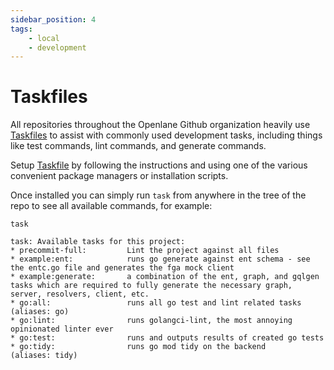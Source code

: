 ```yaml
---
sidebar_position: 4
tags:
    - local
    - development
---
```


# Taskfiles

All repositories throughout the Openlane Github organization heavily use [Taskfiles](https://taskfile.dev/) to assist with commonly used development tasks, including things like test commands, lint commands, and generate commands.

Setup [Taskfile](https://taskfile.dev/installation/) by following the
instructions and using one of the various convenient package managers or
installation scripts.

Once installed you can simply run `task` from anywhere in the tree of the repo to see all available commands, for example:

```shell
task
```
```shell
task: Available tasks for this project:
* precommit-full:         Lint the project against all files
* example:ent:            runs go generate against ent schema - see the entc.go file and generates the fga mock client
* example:generate:       a combination of the ent, graph, and gqlgen tasks which are required to fully generate the necessary graph, server, resolvers, client, etc.
* go:all:                 runs all go test and lint related tasks      (aliases: go)
* go:lint:                runs golangci-lint, the most annoying opinionated linter ever
* go:test:                runs and outputs results of created go tests
* go:tidy:                runs go mod tidy on the backend      (aliases: tidy)
```